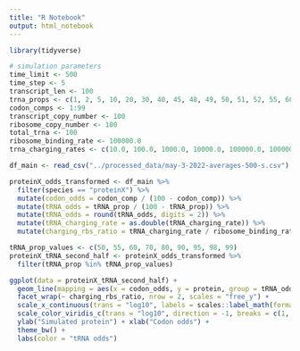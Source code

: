 ```yaml
---
title: "R Notebook"
output: html_notebook
---
```


```r
library(tidyverse)
```
```r
# simulation parameters
time_limit <- 500
time_step <- 5
transcript_len <- 100
trna_props <- c(1, 2, 5, 10, 20, 30, 40, 45, 48, 49, 50, 51, 52, 55, 60, 70, 80, 90, 95, 98, 99)
codon_comps <- 1:99
transcript_copy_number <- 100
ribosome_copy_number <- 100
total_trna <- 100
ribosome_binding_rate <- 100000.0
trna_charging_rates <- c(10.0, 100.0, 1000.0, 10000.0, 100000.0, 1000000.0)
```

```r
df_main <- read_csv("../processed_data/may-3-2022-averages-500-s.csv")
```

```r
proteinX_odds_transformed <- df_main %>%
  filter(species == "proteinX") %>%
  mutate(codon_odds = codon_comp / (100 - codon_comp)) %>%
  mutate(tRNA_odds = tRNA_prop / (100 - tRNA_prop)) %>%
  mutate(tRNA_odds = round(tRNA_odds, digits = 2)) %>%
  mutate(tRNA_charging_rate = as.double(tRNA_charging_rate)) %>%
  mutate(charging_rbs_ratio = tRNA_charging_rate / ribosome_binding_rate)
```

```r
tRNA_prop_values <- c(50, 55, 60, 70, 80, 90, 95, 98, 99)
proteinX_tRNA_second_half <- proteinX_odds_transformed %>% 
  filter(tRNA_prop %in% tRNA_prop_values)
```

```r
ggplot(data = proteinX_tRNA_second_half) +
  geom_line(mapping = aes(x = codon_odds, y = protein, group = tRNA_odds, color = tRNA_odds)) +
  facet_wrap(~ charging_rbs_ratio, nrow = 2, scales = "free_y") +
  scale_x_continuous(trans = "log10", labels = scales::label_math(format = log10)) +
  scale_color_viridis_c(trans = "log10", direction = -1, breaks = c(1, 10, 100), labels = scales::label_math(format = log10)) +
  ylab("Simulated protein") + xlab("Codon odds") +
  theme_bw() +
  labs(color = "tRNA odds")
```


